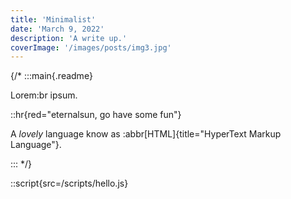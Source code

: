 ```yaml
---
title: 'Minimalist'
date: 'March 9, 2022'
description: 'A write up.'
coverImage: '/images/posts/img3.jpg'
---
```


{/* :::main{.readme}

Lorem:br
ipsum.

::hr{red="eternalsun, go have some fun"}

A *lovely* language know as :abbr[HTML]{title="HyperText Markup Language"}.

::: */}

::script{src=/scripts/hello.js}